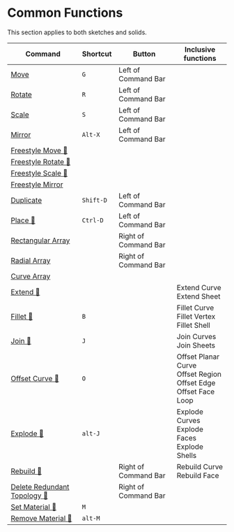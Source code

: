 
# Common Functions

<Callout emoji="">
This section applies to both sketches and solids.
</Callout>

| Command                                                            | Shortcut  | Button               | Inclusive functions                                                           |
| ------------------------------------------------------------------ | --------- | -------------------- | ----------------------------------------------------------------------------- |
| [Move](common-edit/move)                                           | `G`       | Left of Command Bar  |                                                                               |
| [Rotate](common-edit/rotate)                                       | `R`       | Left of Command Bar  |                                                                               |
| [Scale](common-edit/scale)                                         | `S`       | Left of Command Bar  |                                                                               |
| [Mirror](common-edit/mirror)                                       | `Alt-X`   | Left of Command Bar  |                                                                               |
| [Freestyle Move 🚧](common-edit/freestyle-move)                       |           |                      |                                                                               |
| [Freestyle Rotate 🚧](common-edit/freestyle-rotate)                   |           |                      |                                                                               |
| [Freestyle Scale 🚧](common-edit/freestyle-scale)                     |           |                      |                                                                               |
| [Freestyle Mirror](common-edit/freestyle-mirror)                   |           |                      |                                                                               |
| [Duplicate](common-edit/duplicate)                                 | `Shift-D` | Left of Command Bar  |                                                                               |
| [Place 🚧](common-edit/place)                                         | `Ctrl-D`  | Left of Command Bar  |                                                                               |
| [Rectangular Array](common-edit/rectangular-array)                 |           | Right of Command Bar |                                                                               |
| [Radial Array](common-edit/radial-array)                           |           | Right of Command Bar |                                                                               |
| [Curve Array](common-edit/curve-array)                             |           |                      |                                                                               |
| [Extend 🚧](common-edit/extend)                                       |           |                      | Extend Curve<br />Extend Sheet                                                |
| [Fillet 🚧](common-edit/fillet)                                       | `B`       |                      | Fillet Curve<br />Fillet Vertex<br />Fillet Shell                             |
| [Join 🚧](common-edit/join)                                           | `J`       |                      | Join Curves<br />Join Sheets                                                  |
| [Offset Curve 🚧](common-edit/offset-curve)                           | `O`       |                      | Offset Planar Curve<br />Offset Region<br />Offset Edge<br />Offset Face Loop |
| [Explode 🚧](common-edit/explode)                                     | `alt-J`   |                      | Explode Curves<br />Explode Faces<br />Explode Shells                         |
| [Rebuild 🚧](common-edit/rebuild)                                     |           | Right of Command Bar | Rebuild Curve<br />Rebuild Face                                               |
| [Delete Redundant Topology 🚧](common-edit/delete-redundant-topology) |           | Right of Command Bar |                                                                               |
| [Set Material 🚧](common-edit/set-material)                           | `M`       |                      |                                                                               |
| [Remove Material 🚧](common-edit/remove-material)                     | `alt-M`   |                      |                                                                               |
